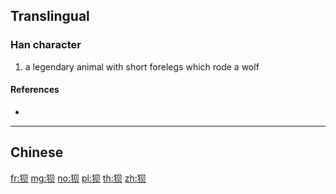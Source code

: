 {{character info/new}}
{{also|狽}}
==Translingual==

===Han character===
{{Han char|rn=94|rad=犬|as=04|sn=7|four=|canj=KHBO}}

# a legendary animal with short forelegs which rode a wolf

====References====
* {{Han ref|kx=0708.021|hdz=21336.060|uh=72C8|ud=29384}}

----

==Chinese==
{{zh-see|狽}}

[[fr:狈]]
[[mg:狈]]
[[no:狈]]
[[pl:狈]]
[[th:狈]]
[[zh:狈]]